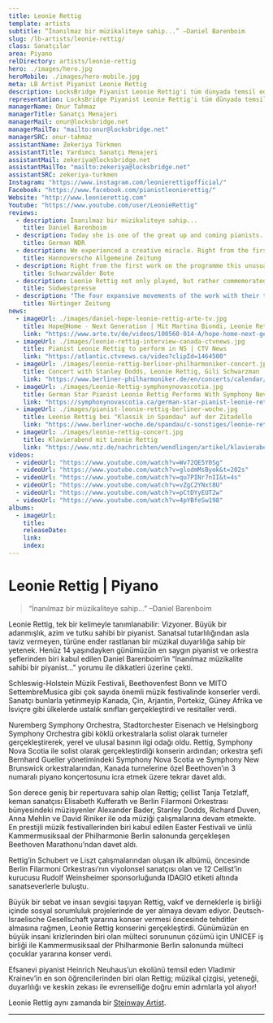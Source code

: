 ```yaml
---
title: Leonie Rettig
template: artists
subtitle: “İnanılmaz bir müzikaliteye sahip...” –Daniel Barenboim
slug: /lb-artists/leonie-rettig/
class: Sanatçılar
area: Piyano
relDirectory: artists/leonie-rettig
hero: ./images/hero.jpg
heroMobile: ./images/hero-mobile.jpg
meta: LB Artist Piyanist Leonie Rettig
description: LocksBridge Piyanist Leonie Rettig'i tüm dünyada temsil ediyor.
representation: LocksBridge Piyanist Leonie Rettig'i tüm dünyada temsil ediyor.
managerName: Onur Tahmaz
managerTitle: Sanatçı Menajeri
managerMail: onur@locksbridge.net
managerMailTo: "mailto:onur@locksbridge.net"
managerSRC: onur-tahmaz
assistantName: Zekeriya Türkmen
assistantTitle: Yardımcı Sanatçı Menajeri
assistantMail: zekeriya@locksbridge.net
assistantMailTo: "mailto:zekeriya@locksbridge.net"
assistantSRC: zekeriya-turkmen
Instagram: "https://www.instagram.com/leonierettigofficial/"
Facebook: "https://www.facebook.com/pianistleonierettig/"
Website: "http://www.leonierettig.com"
Youtube: "https://www.youtube.com/user/LeonieRettig"
reviews:
  - description: İnanılmaz bir müzikaliteye sahip...
    title: Daniel Barenboim
  - description: Today she is one of the great up and coming pianists.
    title: German NDR
  - description: We experienced a creative miracle. Right from the first notes of Liszt’s B minor Sonata the audience was on the edge of their seats. It was as if Leonie Rettig began to read a long pianistic novel. Following on from last year’s Liszt bicentenary, Leonie Rettig had delivered such an overwhelming masterpiece that it was some moments before the applause began.
    title: Hannoversche Allgemeine Zeitung
  - description: Right from the first work on the programme this unusual way of playing showed its merits, with a performance ranging from inward contemplation to transfiguration, beginning and ending with an imposing song line in the tenor register, accompanied by harmonically brilliant figurations in the right hand.
    title: Schwarzwälder Bote
  - description: Leonie Rettig not only played, but rather commemorated the sonata in B minor by Schubert and the sonata in F minor by Brahms with contemplatively internalised but highly focused dedication. As a matter of fact, her lucid playing created an atmosphere as if both the materialistic boundaries and the temporal limitations had been repealed, almost appearing to be transcendental.
    title: Südwestpresse
  - description: "The four expansive movements of the work with their themes, now profound, now light-hearted; with their lyrical-like melodies and heavy chords, with dark and light passages and many still, pensive moments, were, in the hands of this musician, an experience ... in the vein of Robert Musil’s definition of art: ‘What is left of art? We are. As changed beings."
    title: Nürtinger Zeitung
news:
  - imageUrl: ./images/daniel-hope-leonie-rettig-arte-tv.jpg
    title: Hope@Home - Next Generation | Mit Martina Biondi, Leonie Rettig und Daniel Hope
    link: "https://www.arte.tv/de/videos/100560-014-A/hope-home-next-generation/"
  - imageUrl: ./images/leonie-rettig-interview-canada-ctvnews.jpg
    title: Pianist Leonie Rettig to perform in NS | CTV News
    link: "https://atlantic.ctvnews.ca/video?clipId=1464500"
  - imageUrl: ./images/leonie-rettig-berliner-philharmoniker-concert.jpg
    title: Concert with Stanley Dodds, Leonie Rettig, Gili Schwarzman
    link: "https://www.berliner-philharmoniker.de/en/concerts/calendar/details/52264/"
  - imageUrl: ./images/Leonie-Rettig-symphonynovascotia.jpg
    title: German Star Pianist Leonie Rettig Performs With Symphony Nova Scotia – Almost Sold Out!
    link: "https://symphonynovascotia.ca/german-star-pianist-leonie-rettig-performs-with-symphony-nova-scotia-almost-sold-out/"
  - imageUrl: ./images/pianist-leonie-rettig-berliner-woche.jpg
    title: Leonie Rettig bei "Klassik in Spandau" auf der Zitadelle
    link: "https://www.berliner-woche.de/spandau/c-sonstiges/leonie-rettig-bei-klassik-in-spandau-auf-der-zitadelle_a16699"
  - imageUrl: ./images/leonie-rettig-concert.jpg
    title: Klavierabend mit Leonie Rettig
    link: "https://www.ntz.de/nachrichten/wendlingen/artikel/klavierabend-mit-leonie-rettig-3/"
videos:
  - videoUrl: "https://www.youtube.com/watch?v=Wv72QE5Y0Sg"
  - videoUrl: "https://www.youtube.com/watch?v=glodmMsByok&t=202s"
  - videoUrl: "https://www.youtube.com/watch?v=qu7PINr7nII&t=4s"
  - videoUrl: "https://www.youtube.com/watch?v=vZgC2YNxt8U"
  - videoUrl: "https://www.youtube.com/watch?v=pCtDYyEUT2w"
  - videoUrl: "https://www.youtube.com/watch?v=4pYBfeSw198"
albums:
  - imageUrl:
    title:
    releaseDate:
    link:
    index:
---
```

# Leonie Rettig | Piyano

> “İnanılmaz bir müzikaliteye sahip...” –Daniel Barenboim

Leonie Rettig, tek bir kelimeyle tanımlanabilir: Vizyoner. Büyük bir adanmışlık, azim ve tutku sahibi bir piyanist. Sanatsal tutarlılığından asla taviz vermeyen, türüne ender rastlanan bir müzikal duyarlılığa sahip bir yetenek. Henüz 14 yaşındayken günümüzün en saygın piyanist ve orkestra şeflerinden biri kabul edilen Daniel Barenboim’in “İnanılmaz müzikalite sahibi bir piyanist…” yorumu ile dikkatleri üzerine çekti.

Schleswig-Holstein Müzik Festivali, Beethovenfest Bonn ve MITO SettembreMusica gibi çok sayıda önemli müzik festivalinde konserler verdi. Sanatçı bunlarla yetinmeyip Kanada, Çin, Arjantin, Portekiz, Güney Afrika ve İsviçre gibi ülkelerde ustalık sınıfları gerçekleştirdi ve resitaller verdi.

Nuremberg Symphony Orchestra, Stadtorchester Eisenach ve Helsingborg Symphony Orchestra gibi köklü orkestralarla solist olarak turneler gerçekleştirerek, yerel ve ulusal basının ilgi odağı oldu. Rettig, Symphony Nova Scotia ile solist olarak gerçekleştirdiği konserin ardından; orkestra şefi Bernhard Gueller yönetimindeki Symphony Nova Scotia ve Symphony New Brunswick orkestralarından, Kanada turnelerine özel Beethoven’ın 3 numaralı piyano konçertosunu icra etmek üzere tekrar davet aldı.

Son derece geniş bir repertuvara sahip olan Rettig; çellist Tanja Tetzlaff, keman sanatçısı Elisabeth Kufferath ve Berlin Filarmoni Orkestrası bünyesindeki müzisyenler Alexander Bader, Stanley Dodds, Richard Duven, Anna Mehlin ve David Riniker ile oda müziği çalışmalarına devam etmekte. En prestijli müzik festivallerinden biri kabul edilen Easter Festivali ve ünlü Kammermusiksaal der Philharmonie Berlin salonunda gerçekleşen Beethoven Marathonu’ndan davet aldı.

Rettig’in Schubert ve Liszt çalışmalarından oluşan ilk albümü, öncesinde Berlin Filarmoni Orkestrası’nın viyolonsel sanatçısı olan ve 12 Cellist’in kurucusu Rudolf Weinsheimer sponsorluğunda IDAGIO etiketi altında sanatseverlerle buluştu.

Büyük bir sebat ve insan sevgisi taşıyan Rettig, vakıf ve derneklerle iş birliği içinde sosyal sorumluluk projelerinde de yer almaya devam ediyor. Deutsch-Israelische Gesellschaft yararına konser vermesi öncesinde tehditler almasına rağmen, Leonie Rettig konserini gerçekleştirdi. Günümüzün en büyük insani krizlerinden biri olan mülteci sorununun çözümü için UNICEF iş birliği ile Kammermusiksaal der Philharmonie Berlin salonunda mülteci çocuklar yararına konser verdi.

Efsanevi piyanist Heinrich Neuhaus’un ekolünü temsil eden Vladimir Krainev’in en son öğrencilerinden biri olan Rettig; müzikal çizgisi, yeteneği, duyarlılığı ve keskin zekası ile evrenselliğe doğru emin adımlarla yol alıyor!

Leonie Rettig aynı zamanda bir [Steinway Artist](https://www.steinway.com/artists/leonie-rettig).

- - -
